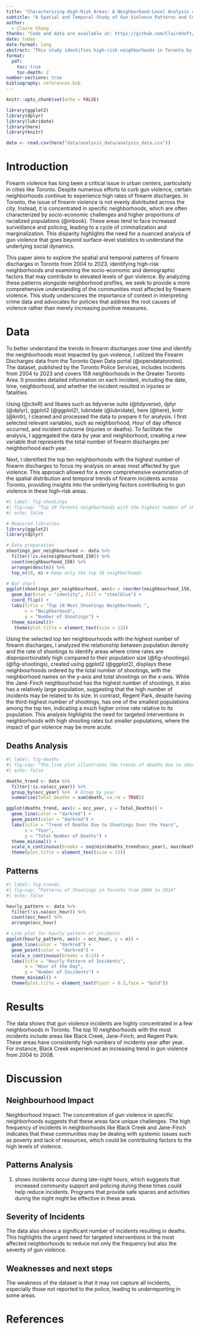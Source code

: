 ```yaml
---
title: "Characterizing High-Risk Areas: A Neighborhood-Level Analysis of Gun Violence Patterns in Toronto"
subtitle: "A Spatial and Temporal Study of Gun Violence Patterns and Community Impact from 2004 to 2024"
author: 
  - Claire Chang
thanks: "Code and data are available at: https://github.com/ClaireUoft/Gun_Violence_in_Toronto."
date: today
date-format: long
abstract: "This study identifies high-risk neighborhoods in Toronto by analyzing the spatial and temporal distribution of firearm discharges from 2004 to 2023. Our findings reveal that gun violence is highly concentrated in specific areas, with a significant increase in incidents during late-night hours. The results underscore the need for targeted interventions in these high-risk communities to mitigate gun violence and enhance public safety. This analysis provides critical insights into the spatial patterns of gun violence, highlighting areas that require focused policy efforts and community support"
format: 
  pdf:
    toc: true
    toc-depth: 2    
number-sections: true
bibliography: references.bib
---
```


```r
knitr::opts_chunk$set(echo = FALSE)

library(ggplot2)
library(dplyr)
library(lubridate)
library(here)
library(knitr)

data <- read.csv(here("data/analysis_data/analysis_data.csv"))
```

# Introduction

Firearm violence has long been a critical issue in urban centers, particularly in cities like Toronto. Despite numerous efforts to curb gun violence, certain neighborhoods continue to experience high rates of firearm discharges. In Toronto, the issue of firearm violence is not evenly distributed across the city. Instead, it is concentrated in specific neighborhoods, which are often characterized by socio-economic challenges and higher proportions of racialized populations (@inbook). These areas tend to face increased surveillance and policing, leading to a cycle of criminalization and marginalization. This disparity highlights the need for a nuanced analysis of gun violence that goes beyond surface-level statistics to understand the underlying social dynamics.

This paper aims to explore the spatial and temporal patterns of firearm discharges in Toronto from 2004 to 2023, identifying high-risk neighborhoods and examining the socio-economic and demographic factors that may contribute to elevated levels of gun violence. By analyzing these patterns alongside neighborhood profiles, we seek to provide a more comprehensive understanding of the communities most affected by firearm violence. This study underscores the importance of context in interpreting crime data and advocates for policies that address the root causes of violence rather than merely increasing punitive measures.

# Data {#sec-data}

To better understand the trends in firearm discharges over time and identify the neighborhoods most impacted by gun violence, I utilized the Firearm Discharges data from the Toronto Open Data portal (@opendatatorotno). The dataset, published by the Toronto Police Services, includes incidents from 2004 to 2023 and covers 158 neighborhoods in the Greater Toronto Area. It provides detailed information on each incident, including the date, time, neighborhood, and whether the incident resulted in injuries or fatalities.

Using (@citeR) and libaies such as tidyverse suite (@tidyverse), dplyr (@dplyr), ggplot2 (@ggplot2), lubridate (@lubridate), here (@here), knitr (@knitr), I cleaned and processed the data to prepare it for analysis. I first selected relevant variables, such as neighborhood, Hour of day offence occurred, and incident outcome (injuries or deaths). To facilitate the analysis, I aggregated the data by year and neighborhood, creating a new variable that represents the total number of firearm discharges per neighborhood each year.

Next, I identified the top ten neighborhoods with the highest number of firearm discharges to focus my analysis on areas most affected by gun violence. This approach allowed for a more comprehensive examination of the spatial distribution and temporal trends of firearm incidents across Toronto, providing insights into the underlying factors contributing to gun violence in these high-risk areas.

```r
#| label: fig-shootings
#| fig-cap: "Top 10 Toronto neighborhoods with the highest number of shootings from 2004 to 2023"
#| echo: false

# Required libraries
library(ggplot2)
library(dplyr)

# Data preparation
shootings_per_neighbourhood <- data %>%
  filter(!is.na(neighbourhood_158)) %>%
  count(neighbourhood_158) %>%
  arrange(desc(n)) %>%
  top_n(10, n) # Keep only the top 10 neighborhoods

# Bar chart
ggplot(shootings_per_neighbourhood, aes(x = reorder(neighbourhood_158, n), y = n)) +
  geom_bar(stat = "identity", fill = "steelblue") +
  coord_flip() +
  labs(title = "Top 10 Most Shootings Neighborhoods ",
       x = "Neighborhood",
       y = "Number of Shootings") +
  theme_minimal()+
   theme(plot.title = element_text(size = 12)) 

```


Using the selected top ten neighbourhoods with the highest number of firearm discharges, I analyzed the relationship between population density and the rate of shootings to identify areas where crime rates are disproportionately high compared to their population size (@fig-shootings).  (@fig-shootings), created using ggplot2 (@ggplot2), displays these neighbourhoods ordered by the total number of shootings, with the neighborhood names on the y-axis and total shootings on the x-axis. While the Jane-Finch neighbourhood has the highest number of shootings, it also has a relatively large population, suggesting that the high number of incidents may be related to its size. In contrast, Regent Park, despite having the third-highest number of shootings, has one of the smallest populations among the top ten, indicating a much higher crime rate relative to its population. This analysis highlights the need for targeted interventions in neighborhoods with high shooting rates but smaller populations, where the impact of gun violence may be more acute.

## Deaths Analysis {#sec-death-analysis}
```r

#| label: fig-deaths
#| fig-cap: "The line plot illustrates the trends of deaths due to shootings in Toronto from 2004 to 2024"
#| echo: false

deaths_trend <- data %>%
  filter(!is.na(occ_year)) %>%  
  group_by(occ_year) %>%  # Group by year
  summarise(Total_Deaths = sum(death, na.rm = TRUE))  

ggplot(deaths_trend, aes(x = occ_year, y = Total_Deaths)) +
  geom_line(color = "darkred") + 
  geom_point(color = "darkred") + 
  labs(title = "Trend of Deaths Due to Shootings Over the Years",
       x = "Year",
       y = "Total Number of Deaths") +
  theme_minimal() +
  scale_x_continuous(breaks = seq(min(deaths_trend$occ_year), max(deaths_trend$occ_year), by = 2)) +
  theme(plot.title = element_text(size = 12)) 
```


## Patterns {#sec-pattern}
```r

#| label: fig-trends
#| fig-cap: "Patterns of Shootings in Toronto from 2004 to 2024"
#| echo: false

hourly_pattern <- data %>%
  filter(!is.na(occ_hour)) %>%  
  count(occ_hour) %>%           
  arrange(occ_hour)             

# Line plot for hourly pattern of incidents
ggplot(hourly_pattern, aes(x = occ_hour, y = n)) +
  geom_line(color = "darkred") + 
  geom_point(color = "darkred") + 
  scale_x_continuous(breaks = 0:23) +       
  labs(title = "Hourly Pattern of Incidents",
       x = "Hour of the Day",
       y = "Number of Incidents") +
  theme_minimal() +
  theme(plot.title = element_text(hjust = 0.5,face = "bold"))           

```

# Results
The data shows that gun violence incidents are highly concentrated in a few neighborhoods in Toronto. The top 10 neighborhoods with the most incidents include areas like Black Creek, Jane-Finch, and Regent Park. These areas have consistently high numbers of incidents year after year. For instance, Black Creek experienced an increasing trend in gun violence from 2004 to 2008.

# Discussion

## Neighbourhood Impact {#sec-neighbourhood-impact}

Neighborhood Impact: The concentration of gun violence in specific neighborhoods suggests that these areas face unique challenges. The high frequency of incidents in neighborhoods like Black Creek and Jane-Finch indicates that these communities may be dealing with systemic issues such as poverty and lack of resources, which could be contributing factors to the high levels of violence.

## Patterns Analysis {#sec-pattern}

(@fig-trends) shows incidents occur during late-night hours, which suggests that increased community support and policing during these times could help reduce incidents. Programs that provide safe spaces and activities during the night might be effective in these areas.

## Severity of Incidents

The data also shows a significant number of incidents resulting in deaths. This highlights the urgent need for targeted interventions in the most affected neighborhoods to reduce not only the frequency but also the severity of gun violence.

## Weaknesses and next steps

The weakness of the dataset is that it may not capture all incidents, especially those not reported to the police, leading to underreporting in some areas.

\newpage

# References
